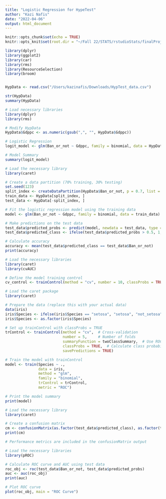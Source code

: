 ```yaml
---
title: "Logistic Regression for HypeTest"
author: "Kazi Nafis"
date: "2022-04-06"
output: html_document
---
```


```r
knitr::opts_chunk$set(echo = TRUE)
knitr::opts_knit$set(root.dir = "~/Fall 22/STATS/rstudioStats/finalProject")
```

```r
library(dplyr)
library(ggplot2)
library(car)
library(rms)
library(ResourceSelection)
library(broom)
```

```r
```


```r
HypData <- read.csv("/Users/kazinafis/Downloads/HypTest_data.csv")

str(HypData)
summary(HypData)
```

```r
# Load necessary libraries
library(dplyr)
library(rms)

# Modify HypData
HypData$Gdppc <- as.numeric(gsub(",", "", HypData$Gdppc))

# Logistic Regression
logit_model <- glm(Ban_or_not ~ Gdppc, family = binomial, data = HypData)

# Model Summary
summary(logit_model)

```
```r
# Load the necessary library
library(caret)

# Create a data partition (70% training, 30% testing)
set.seed(123)
split_index <- createDataPartition(HypData$Ban_or_not, p = 0.7, list = FALSE)
train_data <- HypData[split_index, ]
test_data <- HypData[-split_index, ]

# Fit the logistic regression model using the training data
model <- glm(Ban_or_not ~ Gdppc, family = binomial, data = train_data)

# Make predictions on the test data
test_data$predicted_probs <- predict(model, newdata = test_data, type = "response")
test_data$predicted_class <- ifelse(test_data$predicted_probs > 0.5, 1, 0)

# Calculate accuracy
accuracy <- mean(test_data$predicted_class == test_data$Ban_or_not)
print(accuracy)

```
```r
# Load the necessary libraries
library(caret)
library(cvAUC)

# Define the model training control
cv_control <- trainControl(method = "cv", number = 10, classProbs = TRUE, summaryFunction = twoClassSummary)

# Load the caret package
library(caret)

# Prepare the data (replace this with your actual data)
data(iris)
iris$Species <- ifelse(iris$Species == "setosa", "setosa", "not_setosa")
iris$Species <- as.factor(iris$Species)

# Set up trainControl with classProbs = TRUE
trControl <- trainControl(method = "cv",  # Cross-validation
                          number = 5,     # Number of folds
                          summaryFunction = twoClassSummary,  # Use ROC summary
                          classProbs = TRUE,  # Calculate class probabilities
                          savePredictions = TRUE)

# Train the model with trainControl
model <- train(Species ~ .,
               data = iris,
               method = "glm",
               family = "binomial",
               trControl = trControl,
               metric = "ROC")

# Print the model summary
print(model)


```
```r
# Load the necessary library
library(caret)

# Create a confusion matrix
cm <- confusionMatrix(as.factor(test_data$predicted_class), as.factor(test_data$Ban_or_not))
print(cm)

# Performance metrics are included in the confusionMatrix output

```
```r
# Load the necessary libraries
library(pROC)

# Calculate ROC curve and AUC using test data
roc_obj <- roc(test_data$Ban_or_not, test_data$predicted_probs)
auc <- auc(roc_obj)
print(auc)

# Plot ROC curve
plot(roc_obj, main = "ROC Curve")

```

